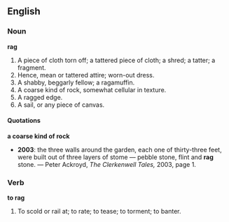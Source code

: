 ==English==

===Noun===

'''rag'''

#A piece of cloth torn off; a tattered piece of cloth; a shred; a tatter; a fragment.
#Hence, mean or tattered attire; worn-out dress.
#A shabby, beggarly fellow; a ragamuffin.
#A coarse kind of rock, somewhat cellular in texture.
#A ragged edge.
#A sail, or any piece of canvas.

====Quotations====
'''a coarse kind of rock'''
*'''2003''': the three walls around the garden, each one of thirty-three feet, were built out of three layers of stome &mdash; pebble stone, flint and '''rag''' stone. &mdash; Peter Ackroyd, ''The Clerkenwell Tales,'' 2003, page 1.
===Verb===

'''to rag'''

#To scold or rail at; to rate; to tease; to torment; to banter.